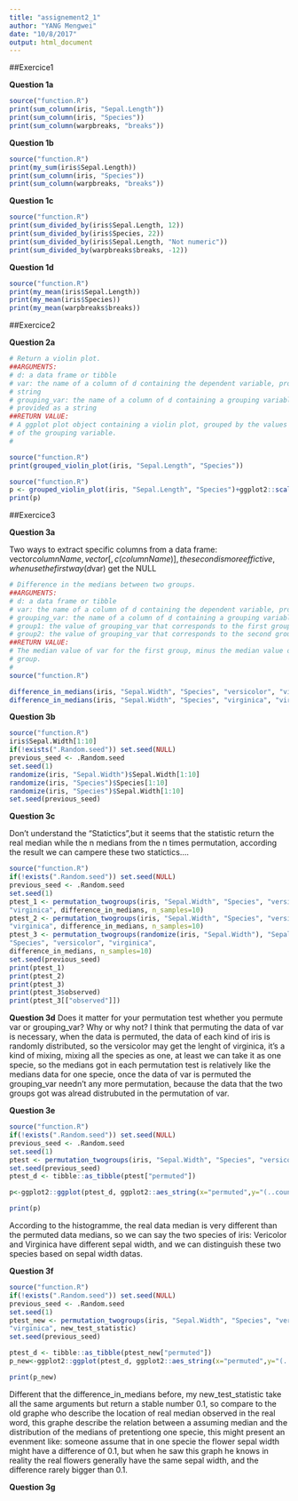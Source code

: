 ```yaml
---
title: "assignement2_1"
author: "YANG Mengwei"
date: "10/8/2017"
output: html_document
---
```

##Exercice1

**Question 1a**

```r
source("function.R")
print(sum_column(iris, "Sepal.Length"))
print(sum_column(iris, "Species"))
print(sum_column(warpbreaks, "breaks"))
```

**Question 1b**

```r
source("function.R")
print(my_sum(iris$Sepal.Length))
print(sum_column(iris, "Species"))
print(sum_column(warpbreaks, "breaks"))
```

**Question 1c**

```r
source("function.R")
print(sum_divided_by(iris$Sepal.Length, 12))
print(sum_divided_by(iris$Species, 22))
print(sum_divided_by(iris$Sepal.Length, "Not numeric"))
print(sum_divided_by(warpbreaks$breaks, -12))
```

**Question 1d**
```r
source("function.R")
print(my_mean(iris$Sepal.Length))
print(my_mean(iris$Species))
print(my_mean(warpbreaks$breaks))
```

##Exercice2

**Question 2a**

```r
# Return a violin plot.
##ARGUMENTS:
# d: a data frame or tibble
# var: the name of a column of d containing the dependent variable, provided as a
# string
# grouping_var: the name of a column of d containing a grouping variable,
# provided as a string
##RETURN VALUE:
# A ggplot plot object containing a violin plot, grouped by the values
# of the grouping variable.
#

source("function.R")
print(grouped_violin_plot(iris, "Sepal.Length", "Species"))
```

```r
source("function.R")
p <- grouped_violin_plot(iris, "Sepal.Length", "Species")+ggplot2::scale_fill_brewer(palette ="PuBu")+ggplot2::labs(title="Iris Data")
print(p)

```

##Exercice3

**Question 3a**

Two ways to extract specific columns from a data frame: vector$columnName,vector[,c(columnName)],the second is more effictive,when use the first way (d$var) get the NULL


```r
# Difference in the medians between two groups.
##ARGUMENTS:
# d: a data frame or tibble
# var: the name of a column of d containing the dependent variable, provided as a string
# grouping_var: the name of a column of d containing a grouping variable, provided as a string
# group1: the value of grouping_var that corresponds to the first group
# group2: the value of grouping_var that corresponds to the second group
##RETURN VALUE:
# The median value of var for the first group, minus the median value of var for the second
# group.
#
source("function.R")

difference_in_medians(iris, "Sepal.Width", "Species", "versicolor", "virginica")
difference_in_medians(iris, "Sepal.Width", "Species", "virginica", "virginica")
```

**Question 3b**

```r
source("function.R")
iris$Sepal.Width[1:10]
if(!exists(".Random.seed")) set.seed(NULL)
previous_seed <- .Random.seed
set.seed(1)
randomize(iris, "Sepal.Width")$Sepal.Width[1:10]
randomize(iris, "Species")$Species[1:10]
randomize(iris, "Species")$Sepal.Width[1:10]
set.seed(previous_seed)
```

**Question 3c**

Don't understand the "Statictics",but it seems that the statistic return the real median while the n medians from the n times permutation, according the result we can campere these two statictics....

```r
source("function.R")
if(!exists(".Random.seed")) set.seed(NULL)
previous_seed <- .Random.seed
set.seed(1)
ptest_1 <- permutation_twogroups(iris, "Sepal.Width", "Species", "versicolor",
"virginica", difference_in_medians, n_samples=10)
ptest_2 <- permutation_twogroups(iris, "Sepal.Width", "Species", "versicolor",
"virginica", difference_in_medians, n_samples=10)
ptest_3 <- permutation_twogroups(randomize(iris, "Sepal.Width"), "Sepal.Width",
"Species", "versicolor", "virginica",
difference_in_medians, n_samples=10)
set.seed(previous_seed)
print(ptest_1)
print(ptest_2)
print(ptest_3)
print(ptest_3$observed)
print(ptest_3[["observed"]])
```

**Question 3d**
Does it matter for your permutation test whether you permute var or grouping_var? Why or why not?
I think that permuting the data of var is necessary, when the data is permuted, the data of each kind of iris is randomly distributed, so the versicolor may get the lenght of virginica, it's a kind of mixing, mixing all the species as one, at least we can take it as one specie, so the medians got in each permutation test is relatively like the medians data for one specie, once the data of var is permuted the grouping_var needn't any more permutation, because the data that the two groups got was alread distrubuted in the permutation of var.

**Question 3e**
```r
source("function.R")
if(!exists(".Random.seed")) set.seed(NULL)
previous_seed <- .Random.seed
set.seed(1)
ptest <- permutation_twogroups(iris, "Sepal.Width", "Species", "versicolor","virginica",difference_in_medians)
set.seed(previous_seed)
ptest_d <- tibble::as_tibble(ptest["permuted"])

p<-ggplot2::ggplot(ptest_d, ggplot2::aes_string(x="permuted",y="(..count..)"))+ggplot2::geom_histogram(fill="yellow",colour="black")+ggplot2::geom_vline(ggplot2::aes(xintercept=median(ptest$observed)))

print(p)
```
According to the histogramme, the real data median is very different than the permuted data medians, so we can say the two species of iris: Vericolor and Virginica have different sepal width, and we can distinguish these two species based on sepal width datas.


**Question 3f**

```r
source("function.R")
if(!exists(".Random.seed")) set.seed(NULL)
previous_seed <- .Random.seed
set.seed(1)
ptest_new <- permutation_twogroups(iris, "Sepal.Width", "Species", "versicolor",
"virginica", new_test_statistic)
set.seed(previous_seed)

ptest_d <- tibble::as_tibble(ptest_new["permuted"])
p_new<-ggplot2::ggplot(ptest_d, ggplot2::aes_string(x="permuted",y="(..count..)"))+ggplot2::geom_histogram(fill="grey",colour="black")+ggplot2::geom_vline(ggplot2::aes(xintercept=median(ptest_new$observed)))

print(p_new)

```
Different that the difference_in_medians before, my new_test_statistic take all the same arguments but return a stable number 0.1, so compare to the old graphe who describe the location of real median observed in the real word, this graphe describe the relation between a assuming median and the distribution of the medians of pretentiong one specie, this might present an evenment like: someone assume that in one specie the flower sepal width might have a difference of 0.1, but when he saw this graph he knows in reality the real flowers generally have the same sepal width, and the difference rarely bigger than 0.1.

**Question 3g**